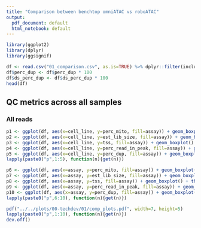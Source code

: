 ```yaml
---
title: "Comparison between benchtop omniATAC vs roboATAC"
output:
  pdf_document: default
  html_notebook: default
---
```


```r
library(ggplot2)
library(dplyr)
library(ggsignif)

df <- read.csv("01_comparison.csv", as.is=TRUE) %>% dplyr::filter(include==1)
df$perc_dup <- df$perc_dup * 100
df$ds_perc_dup <- df$ds_perc_dup * 100
head(df)
```

## QC metrics across all samples

### All reads
``` r
p1 <- ggplot(df, aes(x=cell_line, y=perc_mito, fill=assay)) + geom_boxplot() + theme_classic() + ylim(0, 80)
p2 <- ggplot(df, aes(x=cell_line, y=est_lib_size, fill=assay)) + geom_boxplot() + theme_classic()
p3 <- ggplot(df, aes(x=cell_line, y=tss, fill=assay)) + geom_boxplot() + theme_classic() + ylim(0, 20) + geom_hline(yintercept=7, linetype="dashed") + geom_hline(yintercept=5, linetype="dashed")
p4 <- ggplot(df, aes(x=cell_line, y=perc_read_in_peak, fill=assay)) + geom_boxplot() + theme_classic() + ylim(0,80) + geom_hline(yintercept=30, linetype="dashed") + geom_hline(yintercept=20, linetype="dashed")
p5 <- ggplot(df, aes(x=cell_line, y=perc_dup, fill=assay)) + geom_boxplot() + theme_classic()
lapply(paste0("p",1:5), function(n){get(n)})
```

```r
p6 <- ggplot(df, aes(x=assay, y=perc_mito, fill=assay)) + geom_boxplot() + theme_classic() + ylim(0,80)
p7 <- ggplot(df, aes(x=assay, y=est_lib_size, fill=assay)) + geom_boxplot() + theme_classic()
p8 <- ggplot(df, aes(x=assay, y=tss, fill=assay)) + geom_boxplot() + theme_classic() + ylim(0, 20) + geom_hline(yintercept=7, linetype="dashed") + geom_hline(yintercept=5, linetype="dashed")
p9 <- ggplot(df, aes(x=assay, y=perc_read_in_peak, fill=assay)) + geom_boxplot() + theme_classic() + ylim(0,80) + geom_hline(yintercept=30, linetype="dashed") + geom_hline(yintercept=20, linetype="dashed")
p10 <- ggplot(df, aes(x=assay, y=perc_dup, fill=assay)) + geom_boxplot() + theme_classic()
lapply(paste0("p",6:10), function(n){get(n)})
```

```r
pdf("../../plots/00-techdev/01/comp_plots.pdf", width=7, height=5)
lapply(paste0("p",1:10), function(n){get(n)})
dev.off()
```